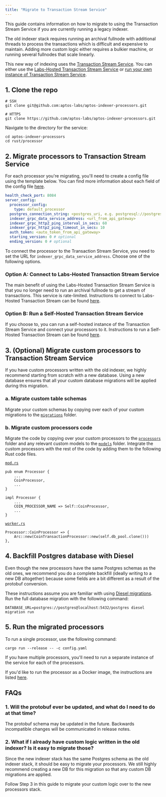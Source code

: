 ```yaml
---
title: "Migrate to Transaction Stream Service"
---
```


This guide contains information on how to migrate to using the Transaction Stream Service if you are currently running a legacy indexer.

The old indexer stack requires running an archival fullnode with additional threads to process the transactions which is difficult and expensive to maintain. Adding more custom logic either requires a bulkier machine, or running several fullnodes that scale linearly.

This new way of indexing uses the [Transaction Stream Service](https://aptos.dev/indexer/txn-stream/). You can either use the [Labs-Hosted Transaction Stream Service](https://aptos.dev/indexer/txn-stream/labs-hosted/) or [run your own instance of Transaction Stream Service](https://aptos.dev/indexer/txn-stream/self-hosted).

## 1. Clone the repo

```
# SSH
git clone git@github.com:aptos-labs/aptos-indexer-processors.git

# HTTPS
git clone https://github.com/aptos-labs/aptos-indexer-processors.git
```

Navigate to the directory for the service:

```
cd aptos-indexer-processors
cd rust/processor
```

## 2. Migrate processors to Transaction Stream Service

For each processor you're migrating, you'll need to create a config file using the template below. You can find more information about each field of the config file [here](https://aptos.dev/indexer/api/self-hosted/#configuration).

```yaml
health_check_port: 8084
server_config:
  processor_config:
    type: default_processor
  postgres_connection_string: <postgres_uri, e.g. postgresql://postgres:@localhost:5432/indexer>
  indexer_grpc_data_service_address: <url_from_api_gateway>
  indexer_grpc_http2_ping_interval_in_secs: 60
  indexer_grpc_http2_ping_timeout_in_secs: 10
  auth_token: <auto_token_from_api_gateway>
  starting_version: 0 # optional
  ending_version: 0 # optional
```

To connect the processor to the Transaction Stream Service, you need to set the URL for `indexer_grpc_data_service_address`. Choose one of the following options.

### Option A: Connect to Labs-Hosted Transaction Stream Service

The main benefit of using the Labs-Hosted Transaction Stream Service is that you no longer need to run an archival fullnode to get a stream of transactions. This service is rate-limited. Instructions to connect to Labs-Hosted Transaction Stream can be found [here](https://aptos.dev/indexer/txn-stream/labs-hosted).

### Option B: Run a Self-Hosted Transaction Stream Service

If you choose to, you can run a self-hosted instance of the Transaction Stream Service and connect your processors to it. Instructions to run a Self-Hosted Transaction Stream can be found [here](https://aptos.dev/indexer/txn-stream/self-hosted).

## 3. (Optional) Migrate custom processors to Transaction Stream Service

If you have custom processors written with the old indexer, we highly recommend starting from scratch with a new database. Using a new database ensures that all your custom database migrations will be applied during this migration.

### a. Migrate custom table schemas

Migrate your custom schemas by copying over each of your custom migrations to the [`migrations`](https://github.com/aptos-labs/aptos-indexer-processors/tree/main/rust/processor/migrations) folder.

### b. Migrate custom processors code

Migrate the code by copying over your custom processors to the [`processors`](https://github.com/aptos-labs/aptos-indexer-processors/tree/main/rust/processor) folder and any relevant custom models to the [`models`](https://github.com/aptos-labs/aptos-indexer-processors/tree/main/rust/processor/src/models) folder. Integrate the custom processors with the rest of the code by adding them to the following Rust code files.

[`mod.rs`](https://github.com/aptos-labs/aptos-indexer-processors/blob/main/rust/processor/src/processors/mod.rs)

```
pub enum Processor {
    ...
    CoinProcessor,
    ...
}

impl Processor {
    ...
    COIN_PROCESSOR_NAME => Self::CoinProcessor,
    ...
}
```

[`worker.rs`](https://github.com/aptos-labs/aptos-indexer-processors/blob/main/rust/processor/src/worker.rs)

```
Processor::CoinProcessor => {
    Arc::new(CoinTransactionProcessor::new(self.db_pool.clone()))
},
```

## 4. Backfill Postgres database with Diesel

Even though the new processors have the same Postgres schemas as the old ones, we recommend you do a complete backfill (ideally writing to a new DB altogether) because some fields are a bit different as a result of the protobuf conversion.

These instructions assume you are familiar with using [Diesel migrations](https://docs.rs/diesel_migrations/latest/diesel_migrations/). Run the full database migration with the following command:

```
DATABASE_URL=postgres://postgres@localhost:5432/postgres diesel migration run
```

## 5. Run the migrated processors

To run a single processor, use the following command:

```
cargo run --release -- -c config.yaml
```

If you have multiple processors, you'll need to run a separate instance of the service for each of the processors.

If you'd like to run the processor as a Docker image, the instructions are listed [here](https://aptos.dev/indexer/api/self-hosted#run-with-docker).

## FAQs

### 1. Will the protobuf ever be updated, and what do I need to do at that time?

The protobuf schema may be updated in the future. Backwards incompatible changes will be communicated in release notes.

### 2. What if I already have custom logic written in the old indexer? Is it easy to migrate those?

Since the new indexer stack has the same Postgres schema as the old indexer stack, it should be easy to migrate your processors. We still highly recommend creating a new DB for this migration so that any custom DB migrations are applied.

Follow Step 3 in this guide to migrate your custom logic over to the new processors stack.
